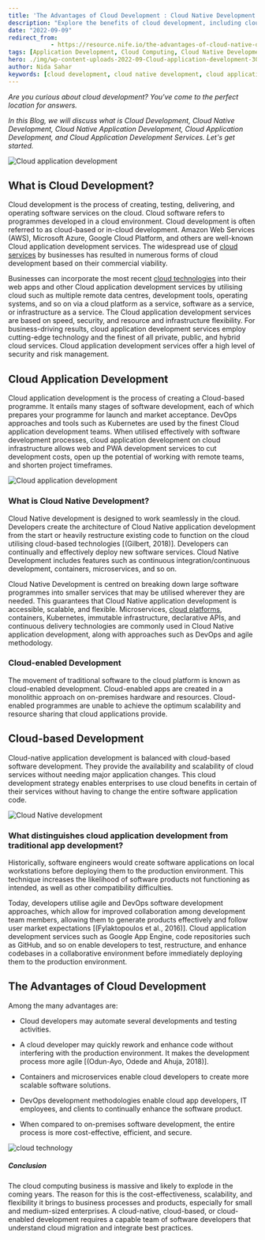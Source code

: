 ```yaml
---
title: 'The Advantages of Cloud Development : Cloud Native Development'
description: "Explore the benefits of cloud development, including cloud native and cloud-based development. Learn how these approaches enhance scalability, efficiency, and cost-effectiveness for businesses."
date: "2022-09-09"
redirect_from: 
            - https://resource.nife.io/the-advantages-of-cloud-native-development
tags: [Application Development, Cloud Computing, Cloud Native Development, Cloud Native Development]
hero: ./img/wp-content-uploads-2022-09-Cloud-application-development-300x150.jpg
author: Nida Sahar
keywords: [cloud development, cloud native development, cloud application development, cloud-based development, microservices, DevOps]
---
```

_Are you curious about cloud development? You've come to the perfect location for answers._

_In this Blog, we will discuss what is Cloud Development, Cloud Native Development, Cloud Native Application Development, Cloud Application Development, and Cloud Application Development Services. Let's get started._

![Cloud application development](https://raw.githubusercontent.com/nifetency/nife-blog-content/main/blog/img/Cloud-application-development-768x384.jpg)
<br/>



 
## What is Cloud Development?

Cloud development is the process of creating, testing, delivering, and operating software services on the cloud. Cloud software refers to programmes developed in a cloud environment. Cloud development is often referred to as cloud-based or in-cloud development. Amazon Web Services (AWS), Microsoft Azure, Google Cloud Platform, and others are well-known Cloud application development services. The widespread use of [cloud services](/blog/container-as-a-service-caas-a-cloud-service-model/) by businesses has resulted in numerous forms of cloud development based on their commercial viability.

Businesses can incorporate the most recent [cloud technologies](/blog/5g-technology-cloud-computing-companies/) into their web apps and other Cloud application development services by utilising cloud such as multiple remote data centres, development tools, operating systems, and so on via a cloud platform as a service, software as a service, or infrastructure as a service. The Cloud application development services are based on speed, security, and resource and infrastructure flexibility. For business-driving results, cloud application development services employ cutting-edge technology and the finest of all private, public, and hybrid cloud services. Cloud application development services offer a high level of security and risk management.

## Cloud Application Development

Cloud application development is the process of creating a Cloud-based programme. It entails many stages of software development, each of which prepares your programme for launch and market acceptance. DevOps approaches and tools such as Kubernetes are used by the finest Cloud application development teams. When utilised effectively with software development processes, cloud application development on cloud infrastructure allows web and PWA development services to cut development costs, open up the potential of working with remote teams, and shorten project timeframes.

![Cloud application development](https://raw.githubusercontent.com/nifetency/nife-blog-content/main/blog/img/Cloud-application-development-1-768x511.jpg)
<br/>


 

### What is Cloud Native Development?

Cloud Native development is designed to work seamlessly in the cloud. Developers create the architecture of Cloud Native application development from the start or heavily restructure existing code to function on the cloud utilising cloud-based technologies [(Gilbert, 2018)]. Developers can continually and effectively deploy new software services. Cloud Native Development includes features such as continuous integration/continuous development, containers, microservices, and so on.

Cloud Native Development is centred on breaking down large software programmes into smaller services that may be utilised wherever they are needed. This guarantees that Cloud Native application development is accessible, scalable, and flexible. Microservices, [cloud platforms](/blog/cloud-computing-platforms-free-cloud-server/), containers, Kubernetes, immutable infrastructure, declarative APIs, and continuous delivery technologies are commonly used in Cloud Native application development, along with approaches such as DevOps and agile methodology.

### Cloud-enabled Development

The movement of traditional software to the cloud platform is known as cloud-enabled development. Cloud-enabled apps are created in a monolithic approach on on-premises hardware and resources. Cloud-enabled programmes are unable to achieve the optimum scalability and resource sharing that cloud applications provide.

## Cloud-based Development

Cloud-native application development is balanced with cloud-based software development. They provide the availability and scalability of cloud services without needing major application changes. This cloud development strategy enables enterprises to use cloud benefits in certain of their services without having to change the entire software application code.


![Cloud Native development](https://raw.githubusercontent.com/nifetency/nife-blog-content/main/blog/img/Cloud-Native-development-768x392.jpg)
<br/>


 


### What distinguishes cloud application development from traditional app development?

Historically, software engineers would create software applications on local workstations before deploying them to the production environment. This technique increases the likelihood of software products not functioning as intended, as well as other compatibility difficulties.

Today, developers utilise agile and DevOps software development approaches, which allow for improved collaboration among development team members, allowing them to generate products effectively and follow user market expectations [(Fylaktopoulos et al., 2016)]. Cloud application development services such as Google App Engine, code repositories such as GitHub, and so on enable developers to test, restructure, and enhance codebases in a collaborative environment before immediately deploying them to the production environment.

## The Advantages of Cloud Development

Among the many advantages are:



- Cloud developers may automate several developments and testing activities.



- A cloud developer may quickly rework and enhance code without interfering with the production environment. It makes the development process more agile [(Odun-Ayo, Odede and Ahuja, 2018)].



- Containers and microservices enable cloud developers to create more scalable software solutions.



- DevOps development methodologies enable cloud app developers, IT employees, and clients to continually enhance the software product.



- When compared to on-premises software development, the entire process is more cost-effective, efficient, and secure.


![cloud technology](https://raw.githubusercontent.com/nifetency/nife-blog-content/main/blog/img/cloud-technology-768x311.jpg)
<br/>


 

##### Conclusion

The cloud computing business is massive and likely to explode in the coming years. The reason for this is the cost-effectiveness, scalability, and flexibility it brings to business processes and products, especially for small and medium-sized enterprises. A cloud-native, cloud-based, or cloud-enabled development requires a capable team of software developers that understand cloud migration and integrate best practices.
